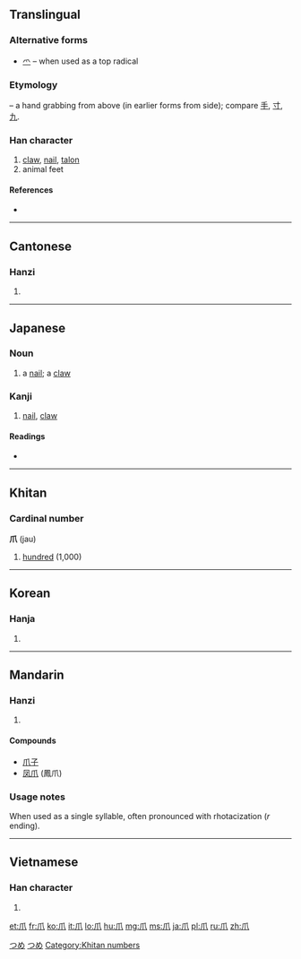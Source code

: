 {{also|爫|瓜|手|寸}}
==Translingual==
{{stroke order|type=animate}}

===Alternative forms===
* [[爫]] – when used as a top radical

===Etymology===
{{liushu|p}} – a hand grabbing from above (in earlier forms from side); compare [[手]], [[寸]], [[九]].

{{Han etyl}}

===Han character===
{{Han char|rn=87|rad=爪|as=00|sn=4|four=7223<sub>0</sub>|canj=竹中人 (HLO)}}

# [[claw]], [[nail]], [[talon]]
# animal feet

====References====
* {{Han ref|kx=0688.260|dkj=19653|dj=1101.120|hdz=32030.010|uh=722A|ud=29226|bh=A4F6|bd=42230}}

----

==Cantonese==

===Hanzi===
{{yue-hanzi|jyut=|y=jaau2}}

# {{defn|lang=yue|sort=爪00}}

----

==Japanese==

===Noun===
{{ja-noun|k|hira=つめ|rom=tsume}}

# a [[nail]]; a [[claw]]

===Kanji===
{{ja-kanji|grade=|rs=爪00}}

# [[nail]], [[claw]]

====Readings====
* {{ja-readings|on=[[そう]] (sō)|kun=[[つめ]] (tsume)}}

[[Category:1000 Japanese basic words|つめ]]
[[Category:ja:Anatomy|つめ]]

----

==Khitan==

===Cardinal number===
'''爪''' (jau)

# [[hundred]] (1,000)

[[Category:Khitan numbers]]

----

==Korean==

===Hanja===
{{ko-hanja|hangeul=조|eumhun=|rv=jo|mr=cho|y=co}}

# {{defn|lang=ko|sort=爪00}}

----

==Mandarin==

===Hanzi===
{{cmn-hanzi|pin=[[zhuǎ]] ([[zhua3]])|wg=chua<sup>3</sup>}}

# {{defn|lang=cmn|sort=爪00}}

====Compounds====
* [[爪子]]
* [[凤爪]] (鳳爪)

===Usage notes===
When used as a single syllable, often pronounced with rhotacization (''r'' ending).

----

==Vietnamese==

===Han character===
{{vi-hantu|[[trảo]], [[trẩu]], [[vuốt]], [[trảu]]|rs=爪00}}

# {{defn|lang=vi|sort=爪00}}

[[et:爪]]
[[fr:爪]]
[[ko:爪]]
[[it:爪]]
[[lo:爪]]
[[hu:爪]]
[[mg:爪]]
[[ms:爪]]
[[ja:爪]]
[[pl:爪]]
[[ru:爪]]
[[zh:爪]]